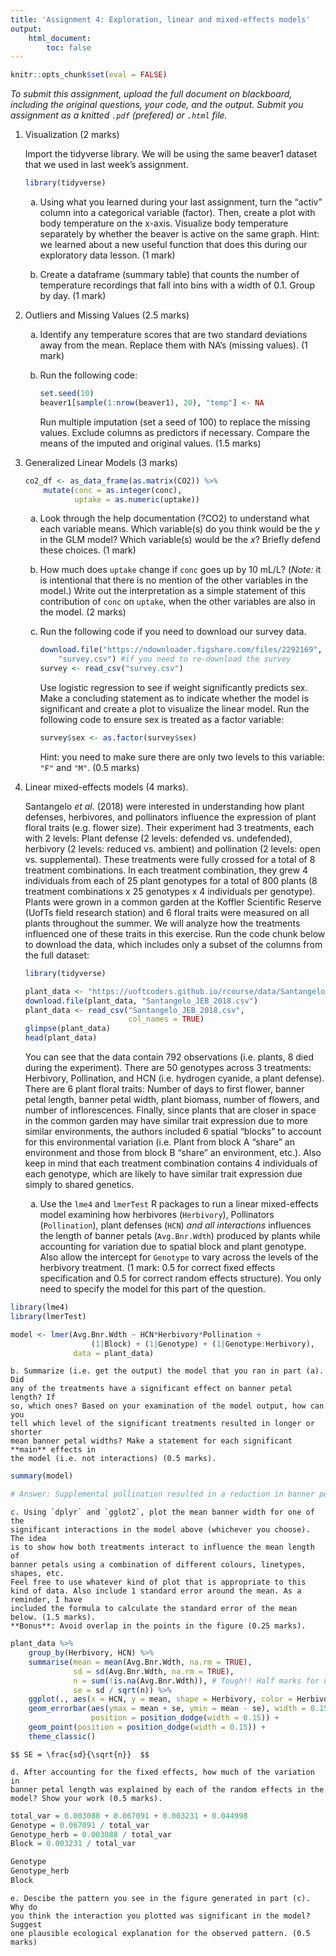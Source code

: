 ```yaml
---
title: 'Assignment 4: Exploration, linear and mixed-effects models'
output:
    html_document:
        toc: false
---
```


```r
knitr::opts_chunk$set(eval = FALSE)
```

*To submit this assignment, upload the full document on blackboard,
including the original questions, your code, and the output. Submit
you assignment as a knitted `.pdf` (prefered) or `.html` file.*

1. Visualization (2 marks)

    Import the tidyverse library. We will be using the same beaver1 dataset that we used in last week's assignment. 

    ```r
    library(tidyverse)
    ```

    a. Using what you learned during your last assignment, turn the "activ" column into a categorical variable (factor). Then, create a plot with body temperature on the x-axis. Visualize body temperature separately by whether the beaver is active on the same graph. Hint: we learned about a new useful function that does this during our exploratory data lesson. (1 mark)

    b. Create a dataframe (summary table) that counts the number of temperature recordings that fall into bins with a width of 0.1. Group by day. (1 mark)

2. Outliers and Missing Values (2.5 marks)

    a. Identify any temperature scores that are two standard deviations away from the mean. Replace them with NA's (missing values). (1 mark)

    b. Run the following code:
    
        ```r
        set.seed(10)
        beaver1[sample(1:nrow(beaver1), 20), "temp"] <- NA
        ```

        Run multiple imputation (set a seed of 100) to replace the missing values. Exclude columns as predictors if necessary. Compare the means of the imputed and original values. (1.5 marks)

3. Generalized Linear Models (3 marks)

    ```r
    co2_df <- as_data_frame(as.matrix(CO2)) %>% 
        mutate(conc = as.integer(conc),
               uptake = as.numeric(uptake))
    ```

    a. Look through the help documentation (?CO2) to understand what each variable means. Which variable(s) do you think would be the $y$ in the GLM model? Which variable(s) would be the $x$? Briefly defend these choices. (1 mark)

    b. How much does `uptake` change if `conc` goes up by 10 mL/L? (*Note:* it is intentional that there is no mention of the other variables in the model.) Write out the interpretation as a simple statement of this contribution of `conc` on `uptake`, when the other variables are also in the model. (2 marks)

    c. Run the following code if you need to download our survey data.
    
        ```r
        download.file("https://ndownloader.figshare.com/files/2292169", 
            "survey.csv") #if you need to re-download the survey
        survey <- read_csv("survey.csv")
        ```

        Use logistic regression to see if weight significantly predicts sex. Make a concluding statement as to indicate whether the model is significant and create a plot to visualize the linear model. Run the following code to ensure sex is treated as a factor variable:

        ```r
        survey$sex <- as.factor(survey$sex)
        ```

        Hint: you need to make sure there are only two levels to this variable: `"F"` and `"M"`. (0.5 marks)
        
4. Linear mixed-effects models (4 marks).

    Santangelo _et al._ (2018) were interested in understanding how plant
    defenses, herbivores, and pollinators influence the expression of plant floral
    traits (e.g. flower size). Their experiment had 3 treatments, each with 2
    levels: Plant defense (2 levels: defended vs. undefended), herbivory (2 levels:
    reduced vs. ambient) and pollination (2 levels: open vs. supplemental). These
    treatments were fully crossed for a total of 8 treatment combinations. In each
    treatment combination, they grew 4 individuals from each of 25 plant genotypes
    for a total of 800 plants (8 treatment combinations x 25 genotypes x 4
    individuals per genotype). Plants were grown in a common garden at the Koffler
    Scientific Reserve (UofTs field research station) and 6 floral traits were
    measured on all plants throughout the summer. We will analyze how the treatments
    influenced one of these traits in this exercise. Run the code chunk below to
    download the data, which includes only a subset of the columns from the full
    dataset:
    
    ```r
    library(tidyverse)
    
    plant_data <- "https://uoftcoders.github.io/rcourse/data/Santangelo_JEB_2018.csv"
    download.file(plant_data, "Santangelo_JEB_2018.csv")
    plant_data <- read_csv("Santangelo_JEB_2018.csv", 
                           col_names = TRUE)
    glimpse(plant_data)
    head(plant_data)
    ```

    You can see that the data contain 792 observations (i.e. plants, 8 died during
    the experiment). There are 50 genotypes across 3 treatments: Herbivory,
    Pollination, and HCN (i.e. hydrogen cyanide, a plant defense). There are 6 plant
    floral traits: Number of days to first flower, banner petal length, banner petal
    width, plant biomass, number of flowers, and number of inflorescences. Finally,
    since plants that are closer in space in the common garden may have similar
    trait expression due to more similar environments, the authors included 6
    spatial "blocks" to account for this environmental variation (i.e. Plant from
    block A "share" an environment and those from block B "share" an environment,
    etc.). Also keep in mind that each treatment combination contains 4 individuals
    of each genotype, which are likely to have similar trait expression due simply
    to shared genetics.
    
    a. Use the `lme4` and `lmerTest` R packages to run a linear mixed-effects model
    examining how herbivores (`Herbivory`), Pollinators (`Pollination`), plant
    defenses (`HCN`) _and all interactions_ influences the length of banner petals
    (`Avg.Bnr.Wdth`) produced by plants while accounting for variation due to spatial
    block and plant genotype. Also allow the intercept for `Genotype` to vary across
    the levels of the herbivory treatment. (1 mark: 0.5 for correct fixed effects
    specification and 0.5 for correct random effects structure). You only need to
    specify the model for this part of the question.
    
```r
library(lme4)
library(lmerTest)

model <- lmer(Avg.Bnr.Wdth ~ HCN*Herbivory*Pollination + 
                  (1|Block) + (1|Genotype) + (1|Genotype:Herbivory),
              data = plant_data)
```
    

    b. Summarize (i.e. get the output) the model that you ran in part (a). Did
    any of the treatments have a significant effect on banner petal length? If
    so, which ones? Based on your examination of the model output, how can you
    tell which level of the significant treatments resulted in longer or shorter
    mean banner petal widths? Make a statement for each significant **main** effects in
    the model (i.e. not interactions) (0.5 marks).
    
```r
summary(model)

# Answer: Supplemental pollination resulted in a reduction in banner petal width.
```


    c. Using `dplyr` and `gglot2`, plot the mean banner width for one of the
    significant interactions in the model above (whichever you choose). The idea
    is to show how both treatments interact to influence the mean length of
    banner petals using a combination of different colours, linetypes, shapes, etc. 
    Feel free to use whatever kind of plot that is appropriate to this 
    kind of data. Also include 1 standard error around the mean. As a reminder, I have 
    included the formula to calculate the standard error of the mean below. (1.5 marks).
    **Bonus**: Avoid overlap in the points in the figure (0.25 marks).
    
```r
plant_data %>% 
    group_by(Herbivory, HCN) %>% 
    summarise(mean = mean(Avg.Bnr.Wdth, na.rm = TRUE),
              sd = sd(Avg.Bnr.Wdth, na.rm = TRUE),
              n = sum(!is.na(Avg.Bnr.Wdth)), # Tough!! Half marks for using n()
              se = sd / sqrt(n)) %>% 
    ggplot(., aes(x = HCN, y = mean, shape = Herbivory, color = Herbivory)) +
    geom_errorbar(aes(ymax = mean + se, ymin = mean - se), width = 0.15,
                  position = position_dodge(width = 0.15)) +
    geom_point(position = position_dodge(width = 0.15)) +
    theme_classic()
```
    

    $$ SE = \frac{sd}{\sqrt{n}}  $$

    d. After accounting for the fixed effects, how much of the variation in
    banner petal length was explained by each of the random effects in the
    model? Show your work (0.5 marks).
    
```r
total_var = 0.003088 + 0.067091 + 0.003231 + 0.044998
Genotype = 0.067091 / total_var
Genotype_herb = 0.003088 / total_var
Block = 0.003231 / total_var

Genotype
Genotype_herb
Block
```
    

    e. Descibe the pattern you see in the figure generated in part (c). Why do
    you think the interaction you plotted was significant in the model? Suggest
    one plausible ecological explanation for the observed pattern. (0.5 marks)
